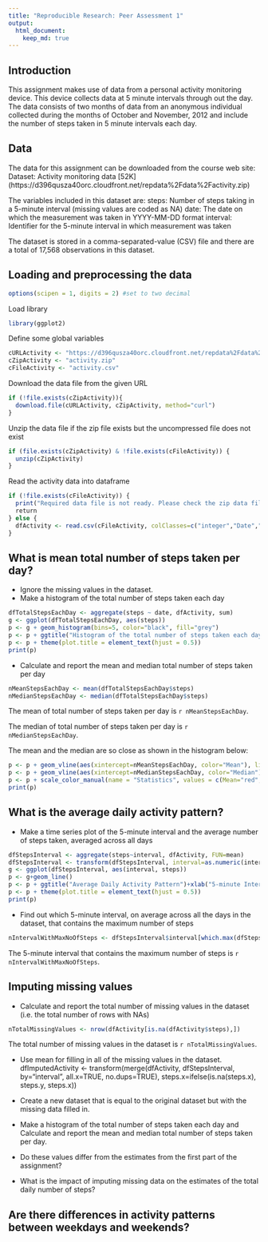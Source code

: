 ```yaml
---
title: "Reproducible Research: Peer Assessment 1"
output: 
  html_document:
    keep_md: true
---
```


## Introduction
This assignment makes use of data from a personal activity monitoring device. This device collects data at 5 minute 
intervals through out the day. The data consists of two months of data from an anonymous individual collected during 
the months of October and November, 2012 and include the number of steps taken in 5 minute intervals each day.

## Data
The data for this assignment can be downloaded from the course web site:
Dataset: Activity monitoring data [52K] (https://d396qusza40orc.cloudfront.net/repdata%2Fdata%2Factivity.zip)

The variables included in this dataset are:
steps: Number of steps taking in a 5-minute interval (missing values are coded as NA)
date: The date on which the measurement was taken in YYYY-MM-DD format
interval: Identifier for the 5-minute interval in which measurement was taken

The dataset is stored in a comma-separated-value (CSV) file and there are a total of 17,568 observations in this dataset.

## Loading and preprocessing the data

```r
options(scipen = 1, digits = 2) #set to two decimal 
```

Load library
```r
library(ggplot2)
```

Define some global variables
```r
cURLActivity <- "https://d396qusza40orc.cloudfront.net/repdata%2Fdata%2Factivity.zip"
cZipActivity <- "activity.zip"
cFileActivity <- "activity.csv"
```

Download the data file from the given URL
```r
if (!file.exists(cZipActivity)){
  download.file(cURLActivity, cZipActivity, method="curl")
}  
```

Unzip the data file if the zip file exists but the uncompressed file does not exist
```r
if (file.exists(cZipActivity) & !file.exists(cFileActivity)) { 
  unzip(cZipActivity)
}
```

Read the activity data into dataframe
```r
if (!file.exists(cFileActivity)) {
  print("Required data file is not ready. Please check the zip data file.")
  return
} else {
  dfActivity <- read.csv(cFileActivity, colClasses=c("integer","Date","character"))
}
```


## What is mean total number of steps taken per day?
* Ignore the missing values in the dataset.
* Make a histogram of the total number of steps taken each day
```r
dfTotalStepsEachDay <- aggregate(steps ~ date, dfActivity, sum)
g <- ggplot(dfTotalStepsEachDay, aes(steps))
p <- g + geom_histogram(bins=5, color="black", fill="grey")
p <- p + ggtitle("Histogram of the total number of steps taken each day")+xlab("Total number of steps each day")
p <- p + theme(plot.title = element_text(hjust = 0.5))
print(p)
```

* Calculate and report the mean and median total number of steps taken per day
```r
nMeanStepsEachDay <- mean(dfTotalStepsEachDay$steps)
nMedianStepsEachDay <- median(dfTotalStepsEachDay$steps)
```
The mean of total number of steps taken per day is `r nMeanStepsEachDay`.

The median of total number of steps taken per day is `r nMedianStepsEachDay`.

The mean and the median are so close as shown in the histogram below:
```r
p <- p + geom_vline(aes(xintercept=nMeanStepsEachDay, color="Mean"), linewidth=1.5)
p <- p + geom_vline(aes(xintercept=nMedianStepsEachDay, color="Median"), linetype="dashed", linewidth=1.5)
p <- p + scale_color_manual(name = "Statistics", values = c(Mean="red", Median="blue"))
print(p)
```

## What is the average daily activity pattern?
* Make a time series plot of the 5-minute interval and the average number of steps taken, averaged across all days 
```r
dfStepsInterval <- aggregate(steps~interval, dfActivity, FUN=mean)
dfStepsInterval <- transform(dfStepsInterval, interval=as.numeric(interval))
g <- ggplot(dfStepsInterval, aes(interval, steps))
p <- g+geom_line()
p <- p + ggtitle("Average Daily Activity Pattern")+xlab("5-minute Interval")+ylab("Average Number of Steps Taken")
p <- p + theme(plot.title = element_text(hjust = 0.5))
print(p)
```

* Find out which 5-minute interval, on average across all the days in the dataset, that contains the maximum number of steps
```r
nIntervalWithMaxNoOfSteps <- dfStepsInterval$interval[which.max(dfStepsInterval$steps)]
```
The 5-minute interval that contains the maximum number of steps is `r nIntervalWithMaxNoOfSteps`.


## Imputing missing values
* Calculate and report the total number of missing values in the dataset (i.e. the total number of rows with NAs)
```r
nTotalMissingValues <- nrow(dfActivity[is.na(dfActivity$steps),])
```
The total number of missing values in the dataset is `r nTotalMissingValues`.

* Use mean for filling in all of the missing values in the dataset.
dfImputedActivity <- transform(merge(dfActivity, dfStepsInterval, by="interval", all.x=TRUE, no.dups=TRUE), steps.x=ifelse(is.na(steps.x), steps.y, steps.x))

* Create a new dataset that is equal to the original dataset but with the missing data filled in.

* Make a histogram of the total number of steps taken each day and Calculate and report the mean and median total number of steps taken per day. 

* Do these values differ from the estimates from the first part of the assignment? 

* What is the impact of imputing missing data on the estimates of the total daily number of steps?


## Are there differences in activity patterns between weekdays and weekends?
